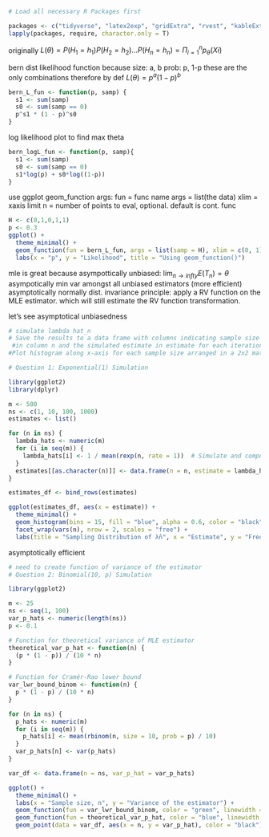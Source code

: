 ```r

# Load all necessary R Packages first

packages <- c("tidyverse", "latex2exp", "gridExtra", "rvest", "kableExtra", "ggplot2")
lapply(packages, require, character.only = T)
```
originally $L(\theta) = P(H_1 = h_1)P(H_2=h_2)...P(H_n = h_n)= \Pi_{i=1}^{n} p_\theta(Xi)$

bern dist likelihood function because 
size: a, b
prob: p, 1-p
these are the only combinations 
therefore by def $L(\theta) = p^a(1-p)^b$
```r
bern_L_fun <- function(p, samp) {
  s1 <- sum(samp)
  s0 <- sum(samp == 0)
  p^s1 * (1 - p)^s0
}
```
log likelihood
plot to find max theta

```r
bern_logL_fun <- function(p, samp){
  s1 <- sum(samp)
  s0 <- sum(samp == 0)
  s1*log(p) + s0*log((1-p))
}
```
use ggplot geom_function
args:
fun = func name 
args = list(the data)
xlim = xaxis limit
n = number of points to eval, optional. default is cont. func
```r
H <- c(0,1,0,1,1)
p <- 0.3
ggplot() +
  theme_minimal() +
  geom_function(fun = bern_L_fun, args = list(samp = H), xlim = c(0, 1)) +
  labs(x = "p", y = "Likelihood", title = "Using geom_function()")
```
mle is great because 
asympottically unbiased: $\lim_{n \to infty}E(T_n) = \theta$
asympotically min var amongst all unbiased estimators (more efficient)
asymptotically normally dist.
invariance principle: apply a RV function on the MLE estimator. which will still estimate the RV function transformation. 

let's see asymptotical unbiasedness 
```r
# simulate lambda hat_n 
# Save the results to a data frame with columns indicating sample size n
 #in column n and the simulated estimate in estimate for each iteration.
#Plot histogram along x-axis for each sample size arranged in a 2x2 matrix using facet_wrap(vars(n), nrow = 2, scale = "free"). Use bins = 15.

# Question 1: Exponential(1) Simulation

library(ggplot2)
library(dplyr)

m <- 500
ns <- c(1, 10, 100, 1000)
estimates <- list()

for (n in ns) { 
  lambda_hats <- numeric(m)
  for (i in seq(m)) {
    lambda_hats[i] <- 1 / mean(rexp(n, rate = 1))  # Simulate and compute lambda_hat
  }
  estimates[[as.character(n)]] <- data.frame(n = n, estimate = lambda_hats)
}

estimates_df <- bind_rows(estimates)

ggplot(estimates_df, aes(x = estimate)) +
  theme_minimal() +
  geom_histogram(bins = 15, fill = "blue", alpha = 0.6, color = "black") +
  facet_wrap(vars(n), nrow = 2, scales = "free") +
  labs(title = "Sampling Distribution of λ̂n", x = "Estimate", y = "Frequency")

```

asymptotically efficient 
```r
# need to create function of variance of the estimator 
# Question 2: Binomial(10, p) Simulation

library(ggplot2)

m <- 25
ns <- seq(1, 100)
var_p_hats <- numeric(length(ns))
p <- 0.1

# Function for theoretical variance of MLE estimator
theoretical_var_p_hat <- function(n) {
  (p * (1 - p)) / (10 * n)
}

# Function for Cramér-Rao lower bound 
var_lwr_bound_binom <- function(n) {
  p * (1 - p) / (10 * n)
}

for (n in ns) { 
  p_hats <- numeric(m)
  for (i in seq(m)) {
    p_hats[i] <- mean(rbinom(n, size = 10, prob = p) / 10)
  }
  var_p_hats[n] <- var(p_hats)
}

var_df <- data.frame(n = ns, var_p_hat = var_p_hats)

ggplot() +
  theme_minimal() +
  labs(x = "Sample size, n", y = "Variance of the estimator") +
  geom_function(fun = var_lwr_bound_binom, color = "green", linewidth = 1.2) +
  geom_function(fun = theoretical_var_p_hat, color = "blue", linewidth = 1.2, linetype = "dashed") +
  geom_point(data = var_df, aes(x = n, y = var_p_hat), color = "black")

```